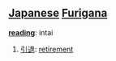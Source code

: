 == [[Japanese]] [[Furigana]] ==                             

'''[[reading]]''': intai

# [[引退]]: [[retirement]]